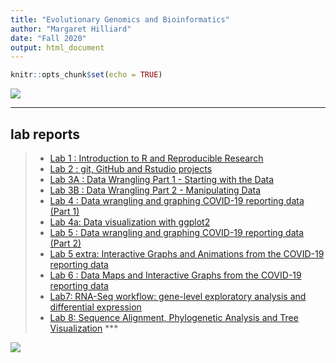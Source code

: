 ```yaml
---
title: "Evolutionary Genomics and Bioinformatics"
author: "Margaret Hilliard"
date: "Fall 2020"
output: html_document
---
```

```r
knitr::opts_chunk$set(echo = TRUE)
```

![](images/IMG_2867.jpeg) 

*** 

## lab reports
>- [Lab 1 : Introduction to R and Reproducible Research](lab1_Hilliard.html)
>- [Lab 2 : git, GitHub and Rstudio projects](lab2.html)
>- [Lab 3A : Data Wrangling Part 1 - Starting with the Data](Lab3A.html)
>- [Lab 3B : Data Wrangling Part 2 - Manipulating Data](Lab3B.html)
>- [Lab 4 : Data wrangling and graphing COVID-19 reporting data (Part 1)](Lab4.html)
>- [Lab 4a: Data visualization with ggplot2](Lab4a.html)
>- [Lab 5 : Data wrangling and graphing COVID-19 reporting data (Part 2)](lab5.html)
>- [Lab 5 extra: Interactive Graphs and Animations from the COVID-19 reporting data](Lab-5-extra.html)
>- [Lab 6 : Data Maps and Interactive Graphs from the COVID-19 reporting data](Lab-6.html)
>- [Lab7: RNA-Seq workflow: gene-level exploratory analysis and differential expression]()
>- [Lab 8: Sequence Alignment, Phylogenetic Analysis and Tree Visualization](lab8.html)
*** 

![](images/skippy.jpeg)

